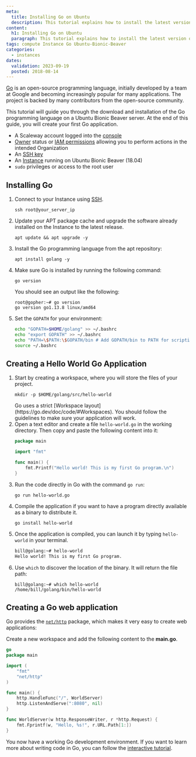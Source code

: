 ```yaml
---
meta:
  title: Installing Go on Ubuntu
  description: This tutorial explains how to install the latest version of Go on an Ubuntu Instance
content:
  h1: Installing Go on Ubuntu
  paragraph: This tutorial explains how to install the latest version of Go on an Ubuntu Instance
tags: compute Instance Go Ubuntu-Bionic-Beaver
categories:
  - instances
dates:
  validation: 2023-09-19
  posted: 2018-08-14
---
```


[Go](https://go.dev/) is an open-source programming language, initially developed by a team at Google and becoming increasingly popular for many applications. The project is backed by many contributors from the open-source community.

This tutorial will guide you through the download and installation of the Go programming language on a Ubuntu Bionic Beaver server. At the end of this guide, you will create your first Go application.

<Macro id="requirements" />

- A Scaleway account logged into the [console](https://console.scaleway.com)
- [Owner](/identity-and-access-management/iam/concepts/#owner) status or [IAM permissions](/identity-and-access-management/iam/concepts/#permission) allowing you to perform actions in the intended Organization
- An [SSH key](/identity-and-access-management/organizations-and-projects/how-to/create-ssh-key/)
- An [Instance](/compute/instances/how-to/create-an-instance) running on Ubuntu Bionic Beaver (18.04)
- `sudo` privileges or access to the root user

## Installing Go

1. Connect to your Instance using [SSH](/compute/instances/how-to/connect-to-instance/).
    ```
    ssh root@your_server_ip
    ```
2. Update your APT package cache and upgrade the software already installed on the Instance to the latest release.
    ```
    apt update && apt upgrade -y
    ```
3. Install the Go programming language from the apt repository:
    ```
    apt install golang -y
    ```
4. Make sure Go is installed by running the following command:
    ```
    go version
    ```

    You should see an output like the following:

    ```
    root@gopher:~# go version
    go version go1.13.8 linux/amd64
    ```
5. Set the `GOPATH` for your environment:
    ```bash
    echo "GOPATH=$HOME/golang" >> ~/.bashrc
    echo "export GOPATH" >> ~/.bashrc
    echo "PATH=\$PATH:\$GOPATH/bin # Add GOPATH/bin to PATH for scripting" >> ~/.bashrc
    source ~/.bashrc
    ```

## Creating a Hello World Go Application

1. Start by creating a workspace, where you will store the files of your project.
    ```
    mkdir -p $HOME/golang/src/hello-world
    ```
    <Message type="note">
      Go uses a strict [Workspace layout](https://go.dev/doc/code/#Workspaces). You should follow the guidelines to make sure your application will work.
    </Message>
2. Open a text editor and create a file `hello-world.go` in the working directory. Then copy and paste the following content into it:
    ```go
    package main

    import "fmt"

    func main() {
        fmt.Printf("Hello world! This is my first Go program.\n")
    }
    ```
3. Run the code directly in Go with the command `go run`:
    ```
    go run hello-world.go
    ```
4. Compile the application if you want to have a program directly available as a binary to distribute it.
    ```
    go install hello-world
    ```
5. Once the application is compiled, you can launch it by typing `hello-world` in your terminal.
    ```bash
    bill@golang:~# hello-world
    Hello world! This is my first Go program.
    ```
6. Use `which` to discover the location of the binary. It will return the file path:
    ```
    bill@golang:~# which hello-world
    /home/bill/golang/bin/hello-world
    ```

## Creating a Go web application

Go provides the [`net/http`](https://pkg.go.dev/net/http) package, which makes it very easy to create web applications:

Create a new workspace and add the following content to the **main.go**.

```go
go
package main

import (
    "fmt"
    "net/http"
)

func main() {
    http.HandleFunc("/", WorldServer)
    http.ListenAndServe(":8080", nil)
}

func WorldServer(w http.ResponseWriter, r *http.Request) {
    fmt.Fprintf(w, "Hello, %s!", r.URL.Path[1:])
}
```

You now have a working Go development environment. If you want to learn more about writing code in Go, you can follow the [interactive tutorial](https://go.dev/tour/welcome/).